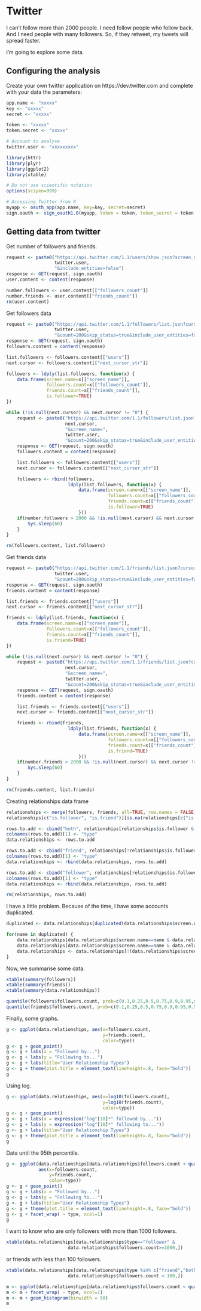 Twitter
========================================================

I can't follow more than 2000 people. I need follow people who follow back. And I need people with many followers. So, if they retweet, my tweets will spread faster.

I'm going to explore some data.

## Configuring the analysis
Create your own twitter application on https://dev.twitter.com and complete with your data the parameters: 
```r
app.name <- "xxxxx"
key <- "xxxxx"
secret <- "xxxxx"

token <- "xxxxx"
token.secret <- "xxxxx"

# Account to analyse
twitter.user <- "xxxxxxxxx"
```

```r
library(httr)
library(plyr)
library(ggplot2) 
library(xtable)

# Do not use scientific notation
options(scipen=999)
```

```r
# Accessing Twitter from R
myapp <- oauth_app(app.name, key=key, secret=secret)
sign.oauth <- sign_oauth1.0(myapp, token = token, token_secret = token.secret)
```

## Getting data from twitter

Get number of followers and friends.
```r
request <- paste0("https://api.twitter.com/1.1/users/show.json?screen_name=", 
                  twitter.user,
                  "&include_entities=false")
response <- GET(request, sign.oauth)
user.content <- content(response)

number.followers <- user.content[["followers_count"]]
number.friends <- user.content[["friends_count"]]
rm(user.content)

```

Get followers data
```r
request <- paste0("https://api.twitter.com/1.1/followers/list.json?cursor=-1&screen_name=", 
                  twitter.user, 
                  "&count=200&skip_status=true&include_user_entities=false")
response <- GET(request, sign.oauth)
followers.content = content(response)

list.followers <- followers.content[["users"]]
next.cursor <- followers.content[["next_cursor_str"]]

followers <- ldply(list.followers, function(x) {
    data.frame(screen.name=x[["screen_name"]],
               followers.count=x[["followers_count"]],
               friends.count=x[["friends_count"]],
               is.follower=TRUE)
})

while (!is.null(next.cursor) && next.cursor != "0") {
    request <- paste0("https://api.twitter.com/1.1/followers/list.json?cursor=",
                      next.cursor,
                      "&screen_name=", 
                      twitter.user, 
                      "&count=200&skip_status=true&include_user_entities=false")
    response <- GET(request, sign.oauth)
    followers.content = content(response)

    list.followers <- followers.content[["users"]]
    next.cursor <- followers.content[["next_cursor_str"]]

    followers <- rbind(followers,
                       ldply(list.followers, function(x) {
                           data.frame(screen.name=x[["screen_name"]],
                                      followers.count=x[["followers_count"]],
                                      friends.count=x[["friends_count"]],
                                      is.follower=TRUE)
                           }))
    if(number.followers > 2000 && !is.null(next.cursor) && next.cursor != "0") {
        Sys.sleep(60)
    }
}

rm(followers.content, list.followers)
```

Get friends data
```r
request <- paste0("https://api.twitter.com/1.1/friends/list.json?cursor=-1&screen_name=", 
                  twitter.user, 
                  "&count=200&skip_status=true&include_user_entities=false")
response <- GET(request, sign.oauth)
friends.content = content(response)

list.friends <- friends.content[["users"]]
next.cursor <- friends.content[["next_cursor_str"]]

friends <- ldply(list.friends, function(x) {
    data.frame(screen.name=x[["screen_name"]],
               followers.count=x[["followers_count"]],
               friends.count=x[["friends_count"]],
               is.friend=TRUE)
})

while (!is.null(next.cursor) && next.cursor != "0") {
    request <- paste0("https://api.twitter.com/1.1/friends/list.json?cursor=",
                      next.cursor,
                      "&screen_name=", 
                      twitter.user, 
                      "&count=200&skip_status=true&include_user_entities=false")
    response <- GET(request, sign.oauth)
    friends.content = content(response)

    list.friends <- friends.content[["users"]]
    next.cursor <- friends.content[["next_cursor_str"]]

    friends <- rbind(friends,
                       ldply(list.friends, function(x) {
                           data.frame(screen.name=x[["screen_name"]],
                                      followers.count=x[["followers_count"]],
                                      friends.count=x[["friends_count"]],
                                      is.friend=TRUE)
                           }))
    if(number.friends > 2000 && !is.null(next.cursor) && next.cursor != "0") {
        Sys.sleep(60)
    }
}

rm(friends.content, list.friends)
```

Creating relationships data frame
```r
relationships <- merge(followers, friends, all=TRUE, row.names = FALSE)
relationships[c("is.follower", "is.friend")][is.na(relationships[c("is.follower", "is.friend")])] <- FALSE

rows.to.add <- cbind("both", relationships[relationships$is.follower & relationships$is.friend,])
colnames(rows.to.add)[1] <- "type" 
data.relationships <- rows.to.add

rows.to.add <- cbind("friend", relationships[!relationships$is.follower & relationships$is.friend,])
colnames(rows.to.add)[1] <- "type" 
data.relationships <- rbind(data.relationships, rows.to.add)

rows.to.add <- cbind("follower", relationships[relationships$is.follower & !relationships$is.friend,])
colnames(rows.to.add)[1] <- "type" 
data.relationships <- rbind(data.relationships, rows.to.add)

rm(relationships, rows.to.add)
```

I have a little problem. Because of the time, I have some accounts duplicated.
```r
duplicated <- data.relationships[duplicated(data.relationships$screen.name)==TRUE,"screen.name"]

for(name in duplicated) {
    data.relationships[data.relationships$screen.name==name & data.relationships$type=="friend","is.follower"] <- TRUE
    data.relationships[data.relationships$screen.name==name & data.relationships$type=="friend","type"] <- "both"
    data.relationships <- data.relationships[!(data.relationships$screen.name==name & data.relationships$type=="follower"),]
}

```

Now, we summarise some data.
```r
xtable(summary(followers))
xtable(summary(friends))
xtable(summary(data.relationships))
```

```r
quantile(followers$followers.count, prob=c(0.1,0.25,0.5,0.75,0.9,0.95,0.99))
quantile(friends$followers.count, prob=c(0.1,0.25,0.5,0.75,0.9,0.95,0.99))
```

Finally, some graphs.
```r
g <- ggplot(data.relationships, aes(x=followers.count, 
                                    y=friends.count,
                                    color=type))
g <- g + geom_point()
g <- g + labs(x = "Followed by...")
g <- g + labs(y = "Following to...")
g <- g + labs(title="User Relationship Types")
g <- g + theme(plot.title = element_text(lineheight=.8, face="bold"))
g
```

Using log.
```r
g <- ggplot(data.relationships, aes(x=log10(followers.count), 
                                    y=log10(friends.count),
                                    color=type))
g <- g + geom_point()
g <- g + labs(x = expression("log"[10]*" followed by...")) 
g <- g + labs(y = expression("log"[10]*" following to...")) 
g <- g + labs(title="User Relationship Types")
g <- g + theme(plot.title = element_text(lineheight=.8, face="bold"))
g
```

Data until the 95th percentile.
```r

g <- ggplot(data.relationships[data.relationships$followers.count < quantile(data.relationships$followers.count, prob=0.95) & data.relationships$friends.count < quantile(data.relationships$friends.count, prob=0.95),], 
            aes(x=followers.count, 
                y=friends.count,
                color=type))
g <- g + geom_point()
g <- g + labs(x = "Followed by...")
g <- g + labs(y = "Following to...")
g <- g + labs(title="User Relationship Types")
g <- g + theme(plot.title = element_text(lineheight=.8, face="bold"))
g <- g + facet_wrap( ~ type, ncol=1)
g
```

I want to know who are only followers with more than 1000 followers.
```r
xtable(data.relationships[data.relationships$type=="follower" &
                       data.relationships$followers.count>=1000,])
```

or friends with less than 100 followers.
```r
xtable(data.relationships[data.relationships$type %in% c("friend","both") &
                       data.relationships$followers.count < 100,])
```

```r
m <- ggplot(data.relationships[data.relationships$followers.count < quantile(data.relationships$followers.count, prob=0.95),], aes(x=followers.count, fill=type))
m <- m + facet_wrap( ~ type, ncol=1)
m <- m + geom_histogram(binwidth = 50)
m
```



